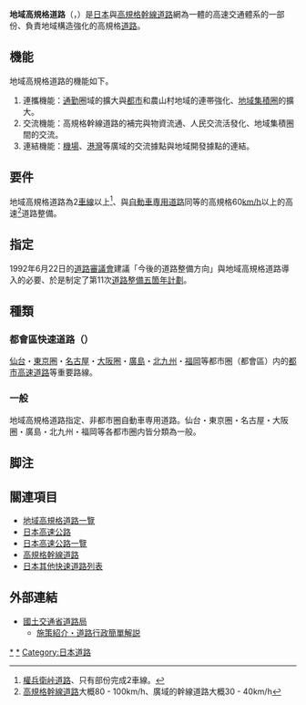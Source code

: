 '''地域高規格道路'''（{{jpn|j=地域高規格道路|hg=ちいきこうきかくどうろ}}，{{lang-en|Regional High-Standard Highways}}）是[[日本|日本]]與[[高規格幹線道路|高規格幹線道路]]網為一體的高速交通體系的一部份、負責地域構造強化的高規格[[道路|道路]]。

== 機能 ==
地域高規格道路的機能如下。
# 連攜機能：[[通勤|通勤]]圈域的擴大與[[都市|都市]]和農山村地域的連帯強化、[[地域集積圈|地域集積圈]]的擴大。
# 交流機能：高規格幹線道路的補完與物資流通、人民交流活發化、地域集積圈間的交流。
# 連結機能：[[機場|機場]]、[[港灣|港灣]]等廣域的交流據點與地域開發據點的連結。

== 要件 ==
地域高規格道路為2[[車線|車線]]以上<ref>[[權兵衛峠道路|權兵衛峠道路]]、只有部份完成2車線。</ref>、與[[自動車専用道路|自動車専用道路]]同等的高規格60[[km/h|km/h]]以上的高速<ref>[[高規格幹線道路|高規格幹線道路]]大概80 - 100km/h、廣域的幹線道路大概30 - 40km/h</ref>道路整備。

== 指定 ==
1992年6月22日的[[道路審議會|道路審議會]]建議「今後的道路整備方向」與地域高規格道路導入的必要、於是制定了第11次[[道路整備五箇年計劃|道路整備五箇年計劃]]。

== 種類 ==
=== 都會區快速道路（{{lang|ja|都市圏自動車専用道路}}） ===
[[仙台都市圈|仙台]]・[[首都圈_(日本)|東京圈]]・[[中京圈|名古屋]]・[[近畿地方|大阪圈]]・[[廣島都市圈|廣島]]・[[北九州都市圈|北九州]]・[[福岡市|福岡]]等都市圈（都會區）内的[[都市高速道路|都市高速道路]]等重要路線。

=== 一般 ===
地域高規格道路指定、非都市圈自動車専用道路。仙台・東京圈・名古屋・大阪圈・廣島・北九州・福岡等各都市圈内皆分類為一般。

== 脚注 ==
{{Reflist}}

== 關連項目 ==
* [[地域高規格道路一覽|地域高規格道路一覽]]
* [[日本高速公路|日本高速公路]]
* [[日本高速道路一覽|日本高速公路一覽]]
* [[高規格幹線道路|高規格幹線道路]]
* [[日本其他快速道路列表|日本其他快速道路列表]]


==外部連結==
* [http://www.mlit.go.jp/road/index.html 國土交通省道路局]{{Wayback|url=http://www.mlit.go.jp/road/index.html |date=20090917030938 }}
** [http://www.mlit.go.jp/road/sisaku/dorogyousei/index.html 施策紹介・道路行政簡單解説]{{Wayback|url=http://www.mlit.go.jp/road/sisaku/dorogyousei/index.html |date=20090917024918 }}

{{日本高速公路}}

{{DEFAULTSORT:日本高速公路}}
[[Category:日本高速公路|*]]
[[Category:地域高規格道路|*]]
[[Category:日本道路|Category:日本道路]]